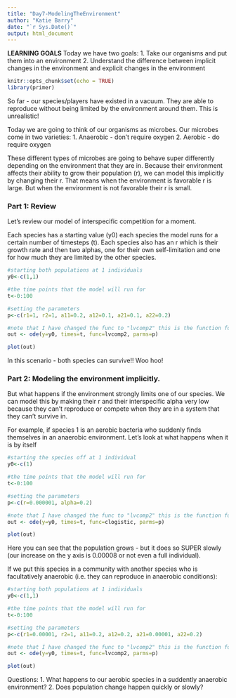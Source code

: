 ```yaml
---
title: "Day7-ModelingTheEnvironment"
author: "Katie Barry"
date: "`r Sys.Date()`"
output: html_document
---
```

**LEARNING GOALS** Today we have two goals:
1. Take our organisms and put them into an environment
2. Understand the difference between implicit changes in the environment and explicit changes in the environment

```r
knitr::opts_chunk$set(echo = TRUE)
library(primer)
```

So far - our species/players have existed in a vacuum. They are able to reproduce without being limited by the environment around them. This is unrealistic! 

Today we are going to think of our organisms as microbes. Our microbes come in two varieties: 
1. Anaerobic - don't require oxygen 
2. Aerobic - do require oxygen 

These different types of microbes are going to behave super differently depending on the environment that they are in. Because their environment affects their ability to grow their population (r), we can model this implicitly by changing their r. That means when the environment is favorable r is large. But when the environment is not favorable their r is small. 

### Part 1: Review 

Let's review our model of interspecific competition for a moment. 

Each species has a starting value (y0) each species  the model runs for a certain number of timesteps (t). 
Each species also has an r which is their growth rate and then two alphas, one for their own self-limitation and one for how much they are limited by the other species.

```r
#starting both populations at 1 individuals
y0<-c(1,1)

#the time points that the model will run for
t<-0:100

#setting the parameters
p<-c(r1=1, r2=1, a11=0.2, a12=0.1, a21=0.1, a22=0.2)

#note that I have changed the func to "lvcomp2" this is the function for competition in this package
out <- ode(y=y0, times=t, func=lvcomp2, parms=p)

plot(out)
```

In this scenario - both species can survive!! Woo hoo! 

### Part 2: Modeling the environment implicitly.

But what happens if the environment strongly limits one of our species. We can model this by making their r and their interspecific alpha very low because they can't reproduce or compete when they are in a system that they can't survive in. 

For example, if species 1 is an aerobic bacteria who suddenly finds themselves in an anaerobic environment. Let's look at what happens when it is by itself
```r
#starting the species off at 1 individual
y0<-c(1)

#the time points that the model will run for
t<-0:100

#setting the parameters
p<-c(r=0.000001, alpha=0.2)

#note that I have changed the func to "lvcomp2" this is the function for competition in this package
out <- ode(y=y0, times=t, func=clogistic, parms=p)

plot(out)
```

Here you can see that the population grows - but it does so SUPER slowly (our increase on the y axis is 0.00008 or not even a full individual).  

If we put this species in a community with another species who is facultatively anaerobic (i.e. they can reproduce in anaerobic conditions):

```r
#starting both populations at 1 individuals
y0<-c(1,1)

#the time points that the model will run for
t<-0:100

#setting the parameters
p<-c(r1=0.00001, r2=1, a11=0.2, a12=0.2, a21=0.00001, a22=0.2)

#note that I have changed the func to "lvcomp2" this is the function for competition in this package
out <- ode(y=y0, times=t, func=lvcomp2, parms=p)

plot(out)
```

Questions: 
1. What happens to our aerobic species in a suddently anaerobic environment? 
2. Does population change happen quickly or slowly? 

